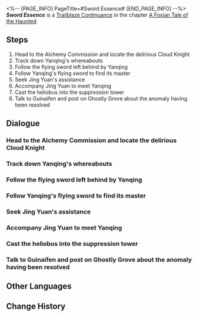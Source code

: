 <%-- [PAGE_INFO]
PageTitle=#Sword Essence#
[END_PAGE_INFO] --%>
{{Stub|Dialogue, characters, and location(s)}}
{{Mission Infobox
|id            = 8015103
|title         = 
|image         = Mission Sword Essence.png
|type          = Continuance
|event_name    = 
|chapter       = A Foxian Tale of the Haunted
|requirements  = [[Trailblaze Continuance]] ''[[Fyxestroll Gathering (III)]]'' completed
|summary       = Yanqing has broken free from Apyra's obsession with victory, gaining a deeper understanding of swordsmanship, and Sushang deserves credit.<br />You have sealed Apyra in the suppression tower and fulfilled your duty as the ghost-hunting squad.
|characters    = <!--characters that appear in this mission-->
|startLocation = <!--location as it intially appears on the mission screen-->
|world         = <!--i.e. Penacony-->
|area          = <!--i.e. A Child's Dream-->
|prev          = 
|next          = 
|exp           = 500
|credits       = 50000
|stellarJade   = 
|other         = {{Card List|Traveler's Guide*5; Lost Crystal*3|delim=;}}
}}
'''''Sword Essence''''' is a [[Trailblaze Continuance]] in the chapter [[A Foxian Tale of the Haunted]].

==Steps==
# Head to the Alchemy Commission and locate the delirious Cloud Knight
# Track down Yanqing's whereabouts
# Follow the flying sword left behind by Yanqing
# Follow Yanqing's flying sword to find its master
# Seek Jing Yuan's assistance
# Accompany Jing Yuan to meet Yanqing
# Cast the heliobus into the suppression tower
# Talk to Guinaifen and post on Ghostly Grove about the anomaly having been resolved

<!--
==Gameplay Notes==

--><!--
==Trial Character==

-->
==Dialogue==
{{Stub Dialogue}}
{{Dialogue Start}}
:{{tx}}
{{Dialogue End}}

===Head to the Alchemy Commission and locate the delirious Cloud Knight===
{{Mission Description|type=continuance|location=<!--to be added-->|update|A Cloud Knight out of control... if it isn't a case of mara-struck, then it would be the work of a heliobus. Following the description in the post, you make your way to the Alchemy Commission to investigate.}}
{{Dialogue Start}}
:{{tx}}
{{Dialogue End}}

===Track down Yanqing's whereabouts===
{{Mission Description|type=continuance|location=<!--to be added-->|update|A Cloud Knight out of control... if it isn't a case of mara-struck, then it would be the work of a heliobus. Following the description in the post, you make your way to the Alchemy Commission to investigate, only to accidentally run into an even more distressing piece of news. The general's retainer, Yanqing, had arrived here and crossed swords with the frenzied Cloud Knight, then left. According to the knight's testimony, a mysterious voice emanated from his own sword and spoke to him.<br />Heliobi are known masters of manipulating others' minds. If they ensnare Yanqing, the consequences would be dire!}}
{{Dialogue Start}}
:{{tx}}
{{Dialogue End}}

===Follow the flying sword left behind by Yanqing===
{{Mission Description|type=continuance|location=<!--to be added-->|update|A Cloud Knight out of control... if it isn't a case of mara-struck, then it would be the work of a heliobus. Following the description in the post, you make your way to the Alchemy Commission to investigate, only to accidentally run into an even more distressing piece of news. The general's retainer, Yanqing, had arrived here and crossed swords with the frenzied Cloud Knight, then left. According to the knight's testimony, a mysterious voice emanated from his own sword and spoke to him.<br />Heliobi are known masters of manipulating others' minds. If they ensnare Yanqing, the consequences would be dire!}}
{{Dialogue Start}}
:{{tx}}
{{Dialogue End}}

===Follow Yanqing's flying sword to find its master===
{{Mission Description|type=continuance|location=<!--to be added-->|update|Heliobi are known masters of manipulating others' minds. If they ensnare Yanqing, the consequences would be dire! You follow the trail of flying swords left behind by Yanqing, determined to contain the threat before it can get worse.}}
{{Dialogue Start}}
:{{tx}}
{{Dialogue End}}

===Seek Jing Yuan's assistance===
{{Mission Description|type=continuance|location=<!--to be added-->|update|The best way to awake Yanqing from his hallucination is to involve the general. Sushang volunteers to hold off Yanqing until the general arrives. Hang in there, Sushang!}}
{{Dialogue Start}}
:{{tx}}
{{Dialogue End}}

===Accompany Jing Yuan to meet Yanqing===
{{Mission Description|type=continuance|location=<!--to be added-->|update|You inform Jing Yuan about everything and request his assistance in heading to Dragonprayer Terrace and reasoning with Yanqing.}}
{{Dialogue Start}}
:{{tx}}
{{Dialogue End}}

===Cast the heliobus into the suppression tower===
{{Mission Description|type=continuance|location=<!--to be added-->|update|The only good heliobus is a captured heliobus. The only place they should go is the Suppression Towers in Fyxestroll Garden.}}
{{Dialogue Start}}
:{{tx}}
{{Dialogue End}}

===Talk to Guinaifen and post on Ghostly Grove about the anomaly having been resolved===
{{Mission Description|type=continuance|location=<!--to be added-->|update|After successfully exorcising the heliobus in Yanqing, your next task is to publicize this victory on Ghostly Grove. However, you must minimize the public's perception of how dangerous the incident was to prevent panic, while also trying to stand out online to showcase the ghost-hunting squad's triumph. The task of writing a social media post is not any less challenging than exorcising the heliobus!}}
{{Dialogue Start}}
:{{tx}}
{{Dialogue End}}

==Other Languages==
{{Other Languages
|en   = Sword Essence
|zhs  = 剑精
|zht  = 劍精
|ja   = 剣の精
|ko   = 검정(劍精)
|es   = Esencia del filo
|fr   = L'art de l'épée
|ru   = Эссенция меча
|th   = แก่นแท้แห่งดาบ
|vi   = Kiếm Linh
|de   = Schwertgeist
|id   = Esensi Pedang
|pt   = Essência da Espada
}}

==Change History==
{{Change History|1.5}}
